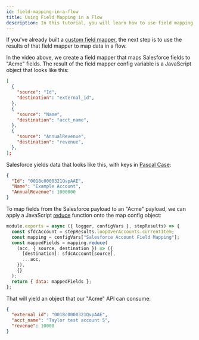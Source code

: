 ```yaml
---
id: field-mapping-in-a-flow
title: Using Field Mapping in a Flow
description: In this tutorial, you will learn how to use field mapping data in a flow.
---
```




If you've already built a [custom field mapper](/self-managed/composer/builder/custom-components/quickstarts/field-mapping-json-forms-datasource.mdx), the next step is to use the results of that field mapper to map data in a flow.


In the video above, we create a field mapper that maps Salesforce fields to "Acme" fields.
The result of the field mapper config variable is a JavaScript object that looks like this:

```json
[
  {
    "source": "Id",
    "destination": "external_id",
  },
  {
    "source": "Name",
    "destination": "acct_name",
  },
  {
    "source": "AnnualRevenue",
    "destination": "revenue",
  },
];
```

Salesforce yields data that looks like this, with keys in [Pascal Case](https://en.wikipedia.org/wiki/Camel_case):

```json
{
  "Id": "0018c0000321QvpAAE",
  "Name": "Example Account",
  "AnnualRevenue": 1000000
}
```

To map fields from the Salesforce payload to an "Acme" payload, we can apply a JavaScript [reduce](https://developer.mozilla.org/en-US/docs/Web/JavaScript/Reference/Global_Objects/Array/reduce) function onto the map config object:

```javascript
module.exports = async ({ logger, configVars }, stepResults) => {
  const sfdcAccount = stepResults.loopOverAccounts.currentItem;
  const mapping = configVars["Salesforce Account Field Mapping"];
  const mappedFields = mapping.reduce(
    (acc, { source, destination }) => ({
      [destination]: sfdcAccount[source],
      ...acc,
    }),
    {}
  );
  return { data: mappedFields };
};
```

That will yield an object that our "Acme" API can consume:

```json
{
  "external_id": "0018c0000321QvpAAE",
  "acct_name": "Taylor test account 5",
  "revenue": 10000
}
```
